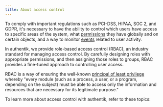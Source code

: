 ```yaml
---
title: About access control
---
```



To comply with important regulations such as PCI-DSS, HIPAA, SOC 2, and GDPR, it's necessary to have the ability to control which users have access to specific areas of the system, what [permissions](../../user-sources/access-control/permissions.md) they have globally and on certain objects, and a way to monitor [events](../../sys-mgmt/events) related to user activity.

In authentik, we provide role-based access control (RBAC), an industry standard for managing access control. By carefully designing roles with appropriate permissions, and then assigning those roles to groups, RBAC provides a fine-tuned approach to controlling user access.

RBAC is a way of ensuring the well-known [principal of least privilege](https://en.wikipedia.org/wiki/Principle_of_least_privilege) whereby "every module (such as a process, a user, or a program, depending on the subject) must be able to access only the information and resources that are necessary for its legitimate purpose."

To learn more about access control with authentik, refer to these topics:

<DocCardList />
